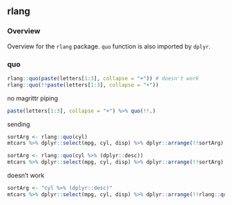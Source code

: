 ## rlang

### Overview

Overview for the `rlang` package. `quo` function is also imported by `dplyr`.

### quo

```r
rlang::quo(paste(letters[1:3], collapse = "+")) # doesn't work
rlang::quo(!!paste(letters[1:3], collapse = "+"))
```

no magrittr piping

```r
paste(letters[1:3], collapse = "+") %>% quo(!!.)
```

sending

```r
sortArg <- rlang::quo(cyl)
mtcars %>% dplyr::select(mpg, cyl, disp) %>% dplyr::arrange(!!sortArg)

sortArg <- rlang::quo(cyl %>% (dplyr::desc))
mtcars %>% dplyr::select(mpg, cyl, disp) %>% dplyr::arrange(!!sortArg)
```

doesn't work

```r
sortArg <- "cyl %>% (dplyr::desc)"
mtcars %>% dplyr::select(mpg, cyl, disp) %>% dplyr::arrange(!!rlang::quo(sortArg))
```

